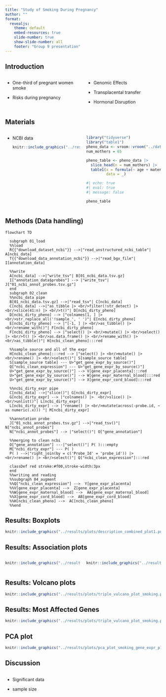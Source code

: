 ```yaml
---
title: "Study of Smoking During Pregnancy"
author: ""
format:
  revealjs:
    theme: default
    embed-resources: true
    slide-number: true
    show-slide-number: all
    footer: "Group 9 presentation"
---
```


## Introduction

::: columns
::: {.column width="50%"}
-   One-third of pregnant women smoke

-   Risks during pregnancy
:::

::: {.column width="50%"}
-   Genomic Effects

-   Transplacental transfer

-   Hormonal Disruption
:::
:::

## Materials

::: columns
::: {.column width="50%"}
-   NCBI data

    ```r
    knitr::include_graphics("../results/plots/uglyData.png", error = FALSE)
    ```
:::

::: {.column width="50%"}
```r
library("tidyverse")
library("table1")
pheno_data <- vroom::vroom("../data/02_ncbi_clean_pheno.tsv.gz", delim = "\t")
num_mothers = 65

pheno_table <- pheno_data |>
  slice_head(n = num_mothers) |> 
  table1(x = formula(~ age + maternal_bmi + gestational_age + newborn_weight | smoking_status),
         data = _)
```
```r
#| echo: true
#| eval: true
#| message: false

pheno_table
```
:::
:::

## Methods (Data handling) {.scrollable}

```mermaid
flowchart TD
  
  subgraph 01_load
  %%load
  R{{"download_dataset_ncbi"}} -->|"read_unstructured_ncbi_table"| A[ncbi_data]
  T{{"download_data_annotation_ncbi"}} -->|"read_bgx_file"| I[annotation_data]
  
  %%write
  A[ncbi_data] -->|"write_tsv"| B[01_ncbi_data.tsv.gz]
  I["annotation_data$probes"] --> |"write_tsv"| J["01_ncbi_annot_probes.tsv.gz"]
  end
  subgraph 02_clean
  %%ncbi_data pipe
  B[01_ncbi_data.tsv.gz] -->|"read_tsv"| C[ncbi_data]
  C[ncbi_data] -->|"as_tibble |> <br/>filter(!str_detect) |> <br/>slice(41:n) |> <br/>t()"| D[ncbi_dirty_pheno]
  D[ncbi_dirty_pheno] --> |"colnames[1, ] |> <br/>str_replace_all('!sample_', ' ')"| E[ncbi_dirty_pheno]
  E[ncbi_dirty_pheno] --> |"[-1, ] |> <br/>as_tibble() |> <br/>rename_with()"| F[ncbi_dirty_pheno]
  F[ncbi_dirty_pheno] --> |"select() |> <br/>mutate() |> <br/>select() |> <br/>t() |> <br/>as.data.frame() |> <br/>rename_with() |> <br/>as_tibble()"| H[ncbi_clean_pheno]:::red
  
  %%sample source and all of the expr
  H[ncbi_clean_pheno]:::red --> |"select() |> <br/>mutate() |> <br/>rename() |> <br/>select()"| S[sample_source table]
  S[sample_source table] --- U>"get_gene_expr_by_source()"]
  Q["ncbi_clean_expression"] --- U>"get_gene_expr_by_source()"]
  U>"get_gene_expr_by_source()"] --> V[gene_expr_placenta]:::red
  U>"get_gene_expr_by_source()"] --> W[gene_expr_maternal_blood]:::red
  U>"get_gene_expr_by_source()"] --> X[gene_expr_cord_blood]:::red
  
  %%ncbi_dirty_expr pipe
  C[ncbi_data] -->|"slice()"| G[ncbi_dirty_expr]
  G[ncbi_dirty_expr] --> |"colnames() |>  <br/>slice() |>  <br/>unlist()"| L[ncbi_dirty_expr]
  L[ncbi_dirty_expr] --> |"rename() |> <br/>mutate(across(-probe.id, ~ as numeric(.x))) "| M[ncbi_dirty_expr]
  
  %%annotation probe
  J["01_ncbi_annot_probes.tsv.gz"] -->|"read_tsv()"| N["ncbi_annot_probes"]
  N["ncbi_annot_probes"] --> |"select()"| O["gene_annotation"]
  
  %%merging to clean ncbi
  O["gene_annotation"] ---|"select()"| P( ):::empty
  M["ncbi_dirty_expr"] --- P( )
  P( ) -->|"right_join(by = c('Probe_Id' = 'probe_id')) |> <br/>rename() |> <br/>select()"| Q["ncbi_clean_expression"]:::red
  
  classDef red stroke:#f00,stroke-width:3px
  end
  %%writing and reading
  %%subgraph 04_augment
  %%Q["ncbi_clean_expression"] -->  Y[gene_expr_placenta]
  %%V[gene_expr_placenta] -->  Z[gene_expr_placenta]
  %%W[gene_expr_maternal_blood] -->  AA[gene_expr_maternal_blood]
  %%X[gene_expr_cord_blood] -->  AB[gene_expr_cord_blood]
  %%H[ncbi_clean_pheno] -->  AC[ncbi_clean_pheno]
  %%end
```

## Results: Boxplots

```r
knitr::include_graphics("../results/plots/description_combined_plot1.png", error = FALSE)
```

## Results: Association plots

::: columns
::: {.column width="50%"}
```r
knitr::include_graphics("../results/plots/gene_association_all.png", error = FALSE)
```
:::

::: {.column width="50%"}
```r
knitr::include_graphics("../results/plots/gene_association_sample.png", error = FALSE)
```
:::
:::

## Results: Volcano plots

```r
knitr::include_graphics("../results/plots/triple_vulcano_plot_smoking.png", error = FALSE)
```

## Results: Most Affected Genes
```r
knitr::include_graphics("../results/plots/triple_vulcano_plot_smoking.png", error = FALSE)
```

## PCA plot

```r
knitr::include_graphics("../results/plots/pca_plot_smoking_gene_expr_placenta", error = FALSE)
```

## Discussion

::: columns
::: {.column width="50%"}
-   Significant data

-   sample size
:::

::: {.column width="50%"}
:::
:::
